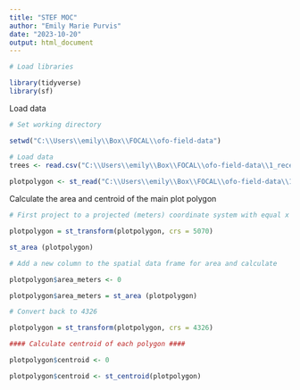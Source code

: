 ```yaml
---
title: "STEF MOC"
author: "Emily Marie Purvis"
date: "2023-10-20"
output: html_document
---
```


```r

# Load libraries

library(tidyverse)
library(sf)
```

Load data

```r

# Set working directory

setwd("C:\\Users\\emily\\Box\\FOCAL\\ofo-field-data")

# Load data
trees <- read.csv("C:\\Users\\emily\\Box\\FOCAL\\ofo-field-data\\1_received-data\\0006\\data\\RDS-2021-0061\\Data\\STEF_MOCPlots_8_9_10_11_Trees_2007_2016.csv")
  
plotpolygon <- st_read("C:\\Users\\emily\\Box\\FOCAL\\ofo-field-data\\1_received-data\\0005\\data\\ground_map_mask_precise.geojson")
```


Calculate the area and centroid of the main plot polygon

```r
# First project to a projected (meters) coordinate system with equal x and y distances, CONUS Albers Equal Area (EPSG: 5070) 

plotpolygon = st_transform(plotpolygon, crs = 5070)

st_area (plotpolygon)

# Add a new column to the spatial data frame for area and calculate

plotpolygon$area_meters <- 0

plotpolygon$area_meters = st_area (plotpolygon)

# Convert back to 4326

plotpolygon = st_transform(plotpolygon, crs = 4326)

#### Calculate centroid of each polygon ####

plotpolygon$centroid <- 0

plotpolygon$centroid <- st_centroid(plotpolygon)
```